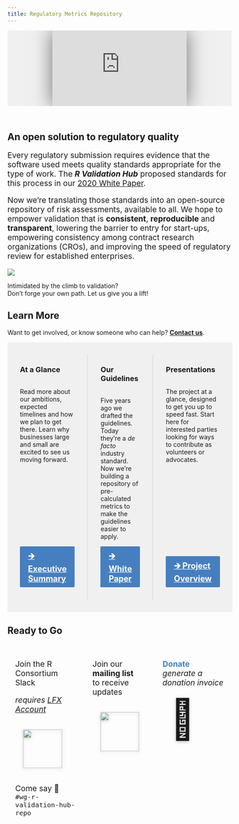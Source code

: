 ```yaml
---
title: Regulatory Metrics Repository
---
```


<style>
:root {
  --rvh-blue: #467fbf;
}

.showcase-content-container {
  display: flex;
  position: relative;
  justify-content: center;
  width: 100%;
  overflow: hidden;
}

.showcase-content {
  box-shadow: 0 0 3em #0008;
  width: 90%;
}

@media (min-width: 768px) {
  .showcase-content {
    width: 60%;
  }
}

.embedded-video {
  height: auto;
  aspect-ratio: 16/9;
}

.flex-row {
  display: flex;
  flex-direction: row;
}

.card > h3 {
  margin: 0;
  margin-bottom: 0.8em;
}

.card {
  padding: 2em 0em;
}

.card-body {
  display: flex;
  flex-direction: column;
  margin: 0 !important;
  padding: 0em 2em;
  height: 100%;
}

.card-body :last-child {
  margin-top: auto;
}

.card + .card .card-body {
  border-left: 2px solid #0001;
}

.card-button {
  display: inline-block;
  background: var(--rvh-blue);
  color: white;
  padding: 0.5em 1.0em;
  margin-bottom: 0.75em;
  font-size: 1.3em;
  font-weight: bold;
  border-radius: 0.125em;
}

.card-button:hover {
  text-decoration: none;
  color: white;
  background: #265f9f;
}

.card-button * {
  padding: 0;
  margin: 0;
}

.bg-gray {
  background-color: #dcdcdc;
}

.bg-light-gray {
  background-color: #f0f0f0;
}

.drop-shadow {
  -webkit-filter: drop-shadow(0 0.125em 0.2em rgba(0, 0, 0, .25));
  filter: drop-shadow(0 0.125em 0.2em rgba(0, 0, 0, .25));
}

.pointer:hover {
  cursor: pointer;
}

.ready {
  padding: 1em; 
  border-radius: 1em;
}

.ready:hover {
  background-color: #EEE;
}

.DRAFT {
  position: absolute;
  width: 100%;
  height: 100%;
}

.DRAFT::after {
  content: "DRAFT";
  top: 50%;
  font-weight: bolder;
  color: #F00B;
  transform: scale(18) rotate(-20deg);
  display: block;
  font-size: 100%;
  position: absolute;
  left: 50%;
}
</style>


<div style="padding-bottom: 2em;">
<div class="showcase-content-container bg-light-gray">
<iframe
class="showcase-content embedded-video"
src="https://www.youtube.com/embed/wyg2R9YSF9I?si=8Oy5CTba6NKBJx2j"
title="R Validation Hub Workstream Updates"
frameborder="0"
allow="accelerometer; autoplay; clipboard-write; encrypted-media; gyroscope; picture-in-picture; web-share"
referrerpolicy="strict-origin-when-cross-origin"
allowfullscreen
></iframe>
</div>
</div>

## An open solution to regulatory quality

<div class="row">
<div class="col-sm-8" style="font-size: 1.25em;">

Every regulatory submission requires evidence that the software used meets
quality standards appropriate for the type of work. The ***R Validation Hub***
proposed standards for this process in our [2020 White Paper](/white-paper).

Now we're translating those standards into an open-source repository of
risk assessments, available to all. We hope to empower validation that is
**consistent**, **reproducible** and **transparent**, lowering the barrier
to entry for start-ups, empowering consistency among contract research
organizations (CROs), and improving the speed of regulatory review for
established enterprises.

</div>
<div class="col-sm-4 text-center">

<img style="max-width: 100%;" src="/img/validation-mountain.svg"/>

Intimidated by the climb to validation?  
Don't forge your own path. Let us give
you a lift!

</div>
</div>

<div class="text-center">
<div class="heading">

## Learn More

</div>
Want to get involved, or know someone who can help? <span style="font-weight: bold;"><a href="https://lists.r-consortium.org/g/RConsortium-Validation-Hub">Contact us</a></span>.
</div>

<div class="row flex-row">

<div class="card col-sm-4 bg-light-gray">
<div class="card-body">
### At a Glance

Read more about our ambitions, expected timelines and how we plan to get
there. Learn why businesses large and small are excited to see us moving
forward.

<a class="card-button" target="_blank" href="/docs/repository-executive-summary.pdf">
&#x1F872; Executive Summary
</a>
</div>
</div>

<div class="card col-sm-4 bg-light-gray">
<div class="card-body">
### Our Guidelines

Five years ago we drafted the guidelines. Today they're a _de facto_ industry
standard. Now we're building a repository of pre-calculated metrics to make
the guidelines easier to apply.

<a class="card-button" href="/white-paper">
&#x1F872; White Paper
</a>
</div>
</div>

<div class="card col-sm-4 bg-light-gray">
<div class="card-body">
### Presentations

The project at a glance, designed to get you up to speed fast. Start here
for interested parties looking for ways to contribute as volunteers or
advocates.

<a class="card-button" target="_blank" href="https://docs.google.com/presentation/d/e/2PACX-1vQ1xdpU-1mVqamhH4Wv4sfPJX36mfYhZozpAdHfKwEO-tBSY6nmr6-D2otztc23rEM-4-aAA7s0PiR5/pub">
&#x1F872; Project Overview
</a>
</div>
</div>

</div>

<div class="heading text-center">
## Ready to Go
</div>

<div class="row flex-row" style="font-size: 1.25em; margin-bottom: 2em;">

<div class="ready col-sm-4 text-center"><a
  style="text-decoration: none; color: inherit;"
  href="https://slack.r-consortium.org">
<div>
Join the R Consortium Slack
</div>
</a>
<div>
<i>requires <a href="https://lfx.linuxfoundation.org/">LFX Account</a></i>
</div>
<a
  style="text-decoration: none; color: inherit;"
  href="https://slack.r-consortium.org">
<img class="drop-shadow" style="margin: 1em; width: 5em;" src="/img/slack.svg"></img>
<div>
Come say &#x1F44B; <br>
`#wg-r-validation-hub-repo`
</div>
</a>
</div>

<div class="ready col-sm-4 text-center"><a
  style="text-decoration: none; color: inherit;"
  href="https://lists.r-consortium.org/g/RConsortium-Validation-Hub"><div>
<div>
Join our <strong>mailing list</strong><br>
to receive updates
</div>
<img class="drop-shadow" style="margin: 1em; width: 5em;" src="/img/bell.png"></img>
</div></a></div>

<div class="ready col-sm-4 text-center"><a
  style="text-decoration: none; color: inherit;"
  href="https://forms.gle/kHD1EmFa1MchSXc38"><div>
<div>
<span style="color: var(--rvh-blue)"><strong>Donate</strong></span><br>
<i>generate a donation invoice</i>
</div>
<div class="drop-shadow" style="margin: 1em auto; width: 6em;">
  <span style="font-size: 5em;">🙌</span>
</div>
</div></a></div>

</div>
